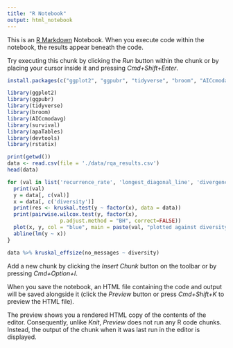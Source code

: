 ```yaml
---
title: "R Notebook"
output: html_notebook
---
```


This is an [R Markdown](http://rmarkdown.rstudio.com) Notebook. When you execute code within the notebook, the results appear beneath the code. 

Try executing this chunk by clicking the *Run* button within the chunk or by placing your cursor inside it and pressing *Cmd+Shift+Enter*. 
```r
install.packages(c("ggplot2", "ggpubr", "tidyverse", "broom", "AICcmodavg", "apaTables", "devtools", "rstatix"))
```
```r
library(ggplot2)
library(ggpubr)
library(tidyverse)
library(broom)
library(AICcmodavg)
library(survival)
library(apaTables)
library(devtools)
library(rstatix)
```

```r
print(getwd())
data <- read.csv(file = './data/rqa_results.csv')
head(data)
```


```r
for (val in list('recurrence_rate', 'longest_diagonal_line', 'divergence', 'time', 'determinism', 'laminarity', 'entropy', 'revise_score', 'average_diagonal_line', 'no_messages')){
  print(val)
  y = data[, c(val)]
  x = data[, c('diversity')]
  print(res <- kruskal.test(y ~ factor(x), data = data))
  print(pairwise.wilcox.test(y, factor(x),
                 p.adjust.method = "BH", correct=FALSE))
  plot(x, y, col = "blue", main = paste(val, "plotted against diversity", sep=" "), xlab = "diversity", ylab = val)
  abline(lm(y ~ x))
}
```


```r
data %>% kruskal_effsize(no_messages ~ diversity)
```


Add a new chunk by clicking the *Insert Chunk* button on the toolbar or by pressing *Cmd+Option+I*.

When you save the notebook, an HTML file containing the code and output will be saved alongside it (click the *Preview* button or press *Cmd+Shift+K* to preview the HTML file). 

The preview shows you a rendered HTML copy of the contents of the editor. Consequently, unlike *Knit*, *Preview* does not run any R code chunks. Instead, the output of the chunk when it was last run in the editor is displayed.

